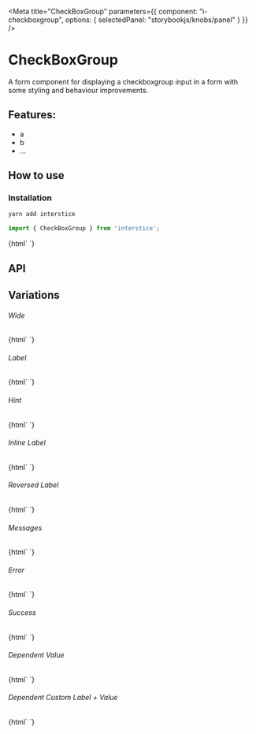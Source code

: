 

<Meta
  title="CheckBoxGroup"
  parameters={{
    component: "i-checkboxgroup",
    options: { selectedPanel: "storybookjs/knobs/panel" }
  }}
/>

# CheckBoxGroup

A form component for displaying a checkboxgroup input in a form with some styling and behaviour improvements.

## Features:

- a
- b
- ...

## How to use

### Installation

```bash
yarn add interstice
```

```js
import { CheckBoxGroup } from 'interstice';
```

<Preview withToolbar>
  <Story name="Simple">
    {html`
      <i-checkboxgroup id="simple" .options=${[{label: 'Apple', value: 'apple'},{label: 'Banana', value: 'banana'},{label: 'Orange', value: 'orange'}]}></i-checkboxgroup>
    `}
  </Story>
</Preview>

## API

<Props of="i-checkboxgroup" />

## Variations

###### Wide

<Story name="Wide">
  {html`
    <i-checkboxgroup id="wide" .options=${[{label: 'Apple', value: 'apple'},{label: 'Banana', value: 'banana'},{label: 'Orange', value: 'orange'}]} wide></i-checkboxgroup>
  `}
</Story>

###### Label

<Story name="Label">
  {html`
    <i-checkboxgroup id="label" .options=${[{label: 'Apple', value: 'apple'},{label: 'Banana', value: 'banana'},{label: 'Orange', value: 'orange'}]} label="Favorite Fruit"></i-checkboxgroup>
  `}
</Story>

###### Hint

<Story name="Hint">
  {html`
    <i-checkboxgroup id="hint" .options=${[{label: 'Apple', value: 'apple'},{label: 'Banana', value: 'banana'},{label: 'Orange', value: 'orange'}]} label="Favorite Fruit" hint="my favorite is banana, what is yours?"></i-checkboxgroup>
  `}
</Story>

###### Inline Label

<Story name="Inline Label">
  {html`
    <i-checkboxgroup id="inline-label" .options=${[{label: 'Apple', value: 'apple'},{label: 'Banana', value: 'banana'},{label: 'Orange', value: 'orange'}]} label="Favorite Fruit" inline></i-checkboxgroup>
  `}
</Story>

###### Reversed Label

<Story name="Reversed Label">
  {html`
    <i-checkboxgroup id="reversed-label" .options=${[{label: 'Apple', value: 'apple'},{label: 'Banana', value: 'banana'},{label: 'Orange', value: 'orange'}]} label="Favorite Fruit" inline reversed></i-checkboxgroup>
  `}
</Story>


###### Messages

<Story name="Messages">
  {html`
    <i-checkboxgroup id="messages" .options=${[{label: 'Apple', value: 'apple'},{label: 'Banana', value: 'banana'},{label: 'Orange', value: 'orange'}]} label="Favorite Fruit" .messages=${['This is a message']}></i-checkboxgroup>
  `}
</Story>

###### Error

<Story name="Error">
  {html`
    <i-checkboxgroup id="error" label="Name" status="error" .options=${[{label: 'Apple', value: 'apple'},{label: 'Banana', value: 'banana'},{label: 'Orange', value: 'orange'}]}></i-checkboxgroup>
  `}
</Story>

###### Success

<Story name="Success">
  {html`
    <i-checkboxgroup id="success" label="Name" status="success" .options=${[{label: 'Apple', value: 'apple'},{label: 'Banana', value: 'banana'},{label: 'Orange', value: 'orange'}]}></i-checkboxgroup>
  `}
</Story>

###### Dependent Value

<Story name="Dependent">
  {html`
    <i-checkboxgroup id="dependent" .options=${[{label: 'Apple', value: 'apple'},{label: 'Banana', value: 'banana'},{label: 'Orange', value: 'orange'}]} label="Favorite Fruit" dependent></i-checkboxgroup>
  `}
</Story>

###### Dependent Custom Label + Value

<Story name="DependentCustom">
  {html`
    <i-checkboxgroup id="dependent-custom" .options=${[{label: 'Apple', value: 'apple'},{label: 'Banana', value: 'banana'},{label: 'Orange', value: 'orange'}]} label="Favorite Fruit" .dependentOptions=${{label: 'All Fruit', value: '_all_fruit'}} dependent></i-checkboxgroup>
  `}
</Story>

